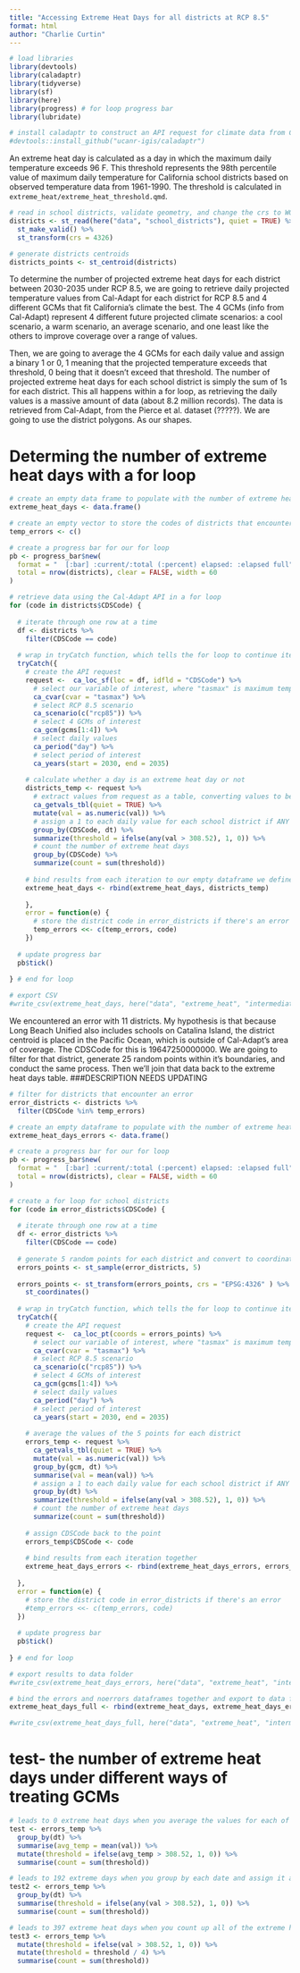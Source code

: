```yaml
---
title: "Accessing Extreme Heat Days for all districts at RCP 8.5"
format: html
author: "Charlie Curtin"
---
```


```r
# load libraries
library(devtools)
library(caladaptr)
library(tidyverse)
library(sf)
library(here)
library(progress) # for loop progress bar
library(lubridate)

# install caladaptr to construct an API request for climate data from Cal-Adapt
#devtools::install_github("ucanr-igis/caladaptr")
```

An extreme heat day is calculated as a day in which the maximum daily temperature exceeds 96 F. This threshold represents the 98th percentile value of maximum daily temperature for California school districts based on observed temperature data from 1961-1990. The threshold is calculated in `extreme_heat/extreme_heat_threshold.qmd`.

```r
# read in school districts, validate geometry, and change the crs to WGS 1984
districts <- st_read(here("data", "school_districts"), quiet = TRUE) %>% 
  st_make_valid() %>% 
  st_transform(crs = 4326)

# generate districts centroids
districts_points <- st_centroid(districts)
```

To determine the number of projected extreme heat days for each district between 2030-2035 under RCP 8.5, we are going to retrieve daily projected temperature values from Cal-Adapt for each district for RCP 8.5 and 4 different GCMs that fit California's climate the best. The 4 GCMs (info from Cal-Adapt) represent 4 different future projected climate scenarios: a cool scenario, a warm scenario, an average scenario, and one least like the others to improve coverage over a range of values.

Then, we are going to average the 4 GCMs for each daily value and assign a binary 1 or 0, 1 meaning that the projected temperature exceeds that threshold, 0 being that it doesn't exceed that threshold. The number of projected extreme heat days for each school district is simply the sum of 1s for each district. This all happens within a for loop, as retrieving the daily values is a massive amount of data (about 8.2 million records). The data is retrieved from Cal-Adapt, from the Pierce et al. dataset (?????). We are going to use the district polygons. As our shapes.

# Determing the number of extreme heat days with a for loop

```r
# create an empty data frame to populate with the number of extreme heat days
extreme_heat_days <- data.frame()

# create an empty vector to store the codes of districts that encounter an error with the for loop
temp_errors <- c()

# create a progress bar for our for loop
pb <- progress_bar$new(
  format = "  [:bar] :current/:total (:percent) elapsed: :elapsed full",
  total = nrow(districts), clear = FALSE, width = 60
)

# retrieve data using the Cal-Adapt API in a for loop
for (code in districts$CDSCode) {
   
  # iterate through one row at a time
  df <- districts %>% 
    filter(CDSCode == code)
  
  # wrap in tryCatch function, which tells the for loop to continue iterating if it encounters an error
  tryCatch({
    # create the API request
    request <-  ca_loc_sf(loc = df, idfld = "CDSCode") %>% 
      # select our variable of interest, where "tasmax" is maximum temperature
      ca_cvar(cvar = "tasmax") %>% 
      # select RCP 8.5 scenario
      ca_scenario(c("rcp85")) %>% 
      # select 4 GCMs of interest
      ca_gcm(gcms[1:4]) %>% 
      # select daily values
      ca_period("day") %>% 
      # select period of interest
      ca_years(start = 2030, end = 2035)
    
    # calculate whether a day is an extreme heat day or not
    districts_temp <- request %>% 
      # extract values from request as a table, converting values to be numeric
      ca_getvals_tbl(quiet = TRUE) %>% 
      mutate(val = as.numeric(val)) %>% 
      # assign a 1 to each daily value for each school district if ANY projected temperature from any of the 4 GCMs exceeds the threshold
      group_by(CDSCode, dt) %>% 
      summarize(threshold = ifelse(any(val > 308.52), 1, 0)) %>%
      # count the number of extreme heat days
      group_by(CDSCode) %>% 
      summarize(count = sum(threshold))
    
    # bind results from each iteration to our empty dataframe we defined outside of the for loop
    extreme_heat_days <- rbind(extreme_heat_days, districts_temp)
    
    },
    error = function(e) {
      # store the district code in error_districts if there's an error
      temp_errors <<- c(temp_errors, code)
    })
  
  # update progress bar
  pb$tick()
  
} # end for loop

# export CSV
#write_csv(extreme_heat_days, here("data", "extreme_heat", "intermediate", "extreme_heat_days_noerrors.csv"))
```

We encountered an error with 11 districts. My hypothesis is that because Long Beach Unified also includes schools on Catalina Island, the district centroid is placed in the Pacific Ocean, which is outside of Cal-Adapt's area of coverage. The CDSCode for this is 19647250000000. We are going to filter for that district, generate 25 random points within it's boundaries, and conduct the same process. Then we'll join that data back to the extreme heat days table.
###DESCRIPTION NEEDS UPDATING

```r
# filter for districts that encounter an error
error_districts <- districts %>% 
  filter(CDSCode %in% temp_errors)

# create an empty dataframe to populate with the number of extreme heat days
extreme_heat_days_errors <- data.frame()

# create a progress bar for our for loop
pb <- progress_bar$new(
  format = "  [:bar] :current/:total (:percent) elapsed: :elapsed full",
  total = nrow(districts), clear = FALSE, width = 60
)

# create a for loop for school districts
for (code in error_districts$CDSCode) {
  
  # iterate through one row at a time
  df <- error_districts %>% 
    filter(CDSCode == code)
  
  # generate 5 random points for each district and convert to coordinates
  errors_points <- st_sample(error_districts, 5)
  
  errors_points <- st_transform(errors_points, crs = "EPSG:4326" ) %>% 
    st_coordinates()
  
  # wrap in tryCatch function, which tells the for loop to continue iterating if it encounters an error
  tryCatch({
    # create the API request
    request <-  ca_loc_pt(coords = errors_points) %>% 
      # select our variable of interest, where "tasmax" is maximum temperature
      ca_cvar(cvar = "tasmax") %>% 
      # select RCP 8.5 scenario
      ca_scenario(c("rcp85")) %>% 
      # select 4 GCMs of interest
      ca_gcm(gcms[1:4]) %>% 
      # select daily values
      ca_period("day") %>% 
      # select period of interest
      ca_years(start = 2030, end = 2035)
    
    # average the values of the 5 points for each district
    errors_temp <- request %>% 
      ca_getvals_tbl(quiet = TRUE) %>% 
      mutate(val = as.numeric(val)) %>% 
      group_by(gcm, dt) %>% 
      summarise(val = mean(val)) %>% 
      # assign a 1 to each daily value for each school district if ANY projected temperature from any of the 4 GCMs exceeds the threshold
      group_by(dt) %>% 
      summarize(threshold = ifelse(any(val > 308.52), 1, 0)) %>% 
      # count the number of extreme heat days
      summarize(count = sum(threshold))
    
    # assign CDSCode back to the point
    errors_temp$CDSCode <- code
    
    # bind results from each iteration together
    extreme_heat_days_errors <- rbind(extreme_heat_days_errors, errors_temp)
    
  },
  error = function(e) {
    # store the district code in error_districts if there's an error
    #temp_errors <<- c(temp_errors, code)
  })
  
  # update progress bar
  pb$tick()
  
} # end for loop

# export results to data folder
#write_csv(extreme_heat_days_errors, here("data", "extreme_heat", "intermediate", "extreme_heat_days_errors.csv"))
```

```r
# bind the errors and noerrors dataframes together and export to data folder
extreme_heat_days_full <- rbind(extreme_heat_days, extreme_heat_days_errors)

#write_csv(extreme_heat_days_full, here("data", "extreme_heat", "intermediate", "extreme_heat_days_full.csv "))
```

# test- the number of extreme heat days under different ways of treating GCMs

```r
# leads to 0 extreme heat days when you average the values for each of the 4 GCMs
test <- errors_temp %>% 
  group_by(dt) %>% 
  summarise(avg_temp = mean(val)) %>% 
  mutate(threshold = ifelse(avg_temp > 308.52, 1, 0)) %>% 
  summarise(count = sum(threshold))

# leads to 192 extreme days when you group by each date and assign it a 1 if any of the temp records from any of the GCMs is above the threshold
test2 <- errors_temp %>% 
  group_by(dt) %>%
  summarise(threshold = ifelse(any(val > 308.52), 1, 0)) %>% 
  summarise(count = sum(threshold))

# leads to 397 extreme heat days when you count up all of the extreme heat days under each GCM and divide by 4 (original method)
test3 <- errors_temp %>% 
  mutate(threshold = ifelse(val > 308.52, 1, 0)) %>% 
  mutate(threshold = threshold / 4) %>%
  summarise(count = sum(threshold))
```

